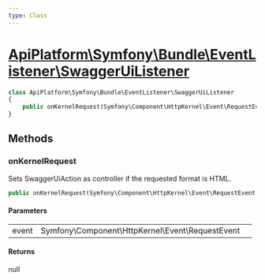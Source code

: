 ```yaml
---
type: Class
---
```


# [ApiPlatform\Symfony\Bundle\EventListener\SwaggerUiListener](/docs/v3.1/reference/Symfony/Bundle/EventListener/SwaggerUiListener)



```php
class ApiPlatform\Symfony\Bundle\EventListener\SwaggerUiListener
{
    public onKernelRequest(Symfony\Component\HttpKernel\Event\RequestEvent $event): null
}
```
## Methods

### onKernelRequest

Sets SwaggerUiAction as controller if the requested format is HTML.

```php
public onKernelRequest(Symfony\Component\HttpKernel\Event\RequestEvent $event): null
```

#### Parameters

<table><tbody>
<tr><td>event</td><td>Symfony\Component\HttpKernel\Event\RequestEvent</td><td></td></tr>
</tbody>
</table>

#### Returns

null
